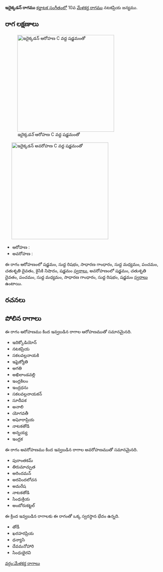 {{Infobox ragam
	| name          	= ఇదైక్కడన్
	| synonym	    	= 
	| mela          	= 
	| chakra        	= 
	| janaka        	= 
	| type          	= సంపూర్ణ-షడవ
	| arohanam      	= {{svaraC|S|R1|G2|M1|P|D2|N2|S'}} 
	| avarohanam    	= {{svaraC|S'|D2|P|M1|G2|R1|S}}
	| jeeva         	=
	| chhaya        	=
	| nyasa         	=
	| vishesha      	= 
	| equivalent  		= 
}}
{{కర్ణాటక సంగీత రాగాలు}}
'''ఇదైక్కడన్ రాగము''' [[కర్ణాటక సంగీతం]]లో 10వ [[మేళకర్త రాగము]] నటకప్రియ జన్యము. 


==రాగ లక్షణాలు==
[[Image:idaikkadan_ar_kb2wiki.png|thumb|right|316px|''ఇదైక్కడన్'' ఆరోహణ C వద్ద షడ్జమంతో]]
	[[Image:idaikkadan_av_kb2wiki.png|thumb|right|316px|''ఇదైక్కడన్'' అవరోహణ C వద్ద షడ్జమంతో]]

* ఆరోహణ : {{svaraC|S|R1|G2|M1|P|D2|N2|S'}} 
* అవరోహణ : {{svaraC|S'|D2|P|M1|G2|R1|S}}

ఈ రాగం ఆరోహణంలో షడ్జమం, సుద్ద  రిషభం, సాధారణ  గాంధారం, సుద్ద మధ్యమం, పంచమం, చతుశృతి దైవతం, కైసికి నిషాదం, షడ్జమం [[స్వరాలు]], అవరోహణంలో షడ్జమం, చతుశృతి దైవతం, పంచమం, సుద్ద మధ్యమం, సాధారణ  గాంధారం, సుద్ద  రిషభం, షడ్జమం [[స్వరాలు]] ఉంటాయి.

==రచనలు==



==పోలిన రాగాలు==
ఈ రాగం ఆరోహణము కింద ఇవ్వబడిన రాగాల ఆరోహణముతో సమానమైనది.
* ఇదిక్కోడియోన్
* నటకప్రియ
* సకలవల్లనాయకి
* ఇషైజ్యోతి
* అగతి
* అఖిలాండవల్లి
* ఇంద్రకిలం
* ఇంద్రధను
* సకలవల్లనాయకన్
* సూదీపక
* అనాలి
*  యోగవతీ
* అఘోరాప్రియ
* నాటకతోడి
* అన్నయ్య
* ఇంద్రక

ఈ రాగం అవరోహణము కింద ఇవ్వబడిన రాగాల అవరోహణముతో సమానమైనది.
* పురాంతకమ్
* తిరుమాచ్చుత
* అరిందమన్
* అరవిందలోచన
* అమరేష
* నాటకతోడి
* సింధుక్రియ
* అంబోరుకట్టల్

ఈ క్రింద ఇవ్వబడిన రాగాలకు ఈ రాగంతో ఒక్క స్వరస్థాన భేదం ఉన్నది.
* తోడీ
* ఖరహరప్రియ
* ధన్యాసి
* దేవమనోహారి
* సింధుభైరవి



[[వర్గం:మేళకర్త రాగాలు]]